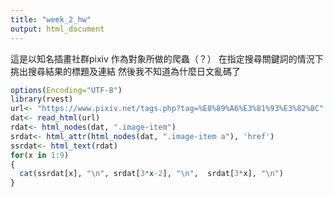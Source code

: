 ```yaml
---
title: "week_2_hw"
output: html_document
---
```

這是以知名插畫社群pixiv
作為對象所做的爬蟲（？）
在指定搜尋關鍵詞的情況下
挑出搜尋結果的標題及連結
然後我不知道為什麼日文亂碼了

```r
options(Encoding="UTF-8")
library(rvest)
url<- "https://www.pixiv.net/tags.php?tag=%E8%89%A6%E3%81%93%E3%82%8C"
dat<- read_html(url)
rdat<- html_nodes(dat, ".image-item")
srdat<- html_attr(html_nodes(dat, ".image-item a"), 'href')
ssrdat<- html_text(rdat)
for(x in 1:9)
{
  cat(ssrdat[x], "\n", srdat[3*x-2], "\n",  srdat[3*x], "\n")
}
```


